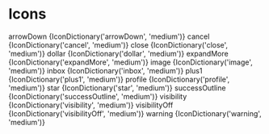 
<Meta title="DMI Design System|Icons" />

# Icons

<Wrapper>
  <IconWrapper>
    <span>arrowDown</span>
    {IconDictionary('arrowDown', 'medium')}
  </IconWrapper>
  <IconWrapper>
    <span>cancel</span>
    {IconDictionary('cancel', 'medium')}
  </IconWrapper>
  <IconWrapper>
    <span>close</span>
    {IconDictionary('close', 'medium')}
  </IconWrapper>
  <IconWrapper>
    <span>dollar</span>
    {IconDictionary('dollar', 'medium')}
  </IconWrapper>
  <IconWrapper>
    <span>expandMore</span>
    {IconDictionary('expandMore', 'medium')}
  </IconWrapper>
  <IconWrapper>
    <span>image</span>
    {IconDictionary('image', 'medium')}
  </IconWrapper>
  <IconWrapper>
    <span>inbox</span>
    {IconDictionary('inbox', 'medium')}
  </IconWrapper>
  <IconWrapper>
    <span>plus1</span>
    {IconDictionary('plus1', 'medium')}
  </IconWrapper>
  <IconWrapper>
    <span>profile</span>
    {IconDictionary('profile', 'medium')}
  </IconWrapper>
  <IconWrapper>
    <span>star</span>
    {IconDictionary('star', 'medium')}
  </IconWrapper>
  <IconWrapper>
    <span>successOutline</span>
    {IconDictionary('successOutline', 'medium')}
  </IconWrapper>
  <IconWrapper>
    <span>visibility</span>
    {IconDictionary('visibility', 'medium')}
  </IconWrapper>
  <IconWrapper>
    <span>visibilityOff</span>
    {IconDictionary('visibilityOff', 'medium')}
  </IconWrapper>
  <IconWrapper>
    <span>warning</span>
    {IconDictionary('warning', 'medium')}
  </IconWrapper>
</Wrapper>
